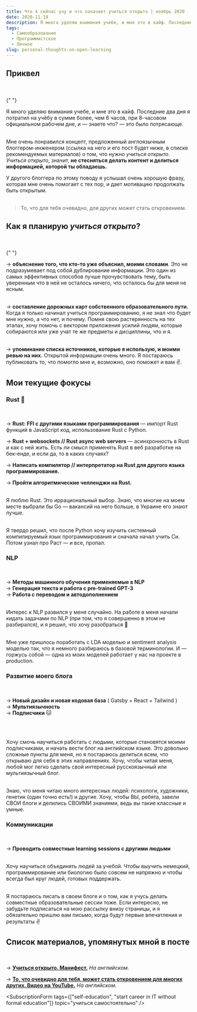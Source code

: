 ```yaml
---
title: Что я сейчас учу и что означает учиться открыто | ноябрь 2020
date: 2020-11-19
description: Я много уделяю внимания учебе, и мне это в кайф. Последние два дня я потратил на учёбу в сумме более, чем 6 часов, при 8-часовом официальном рабочем дне, и — знаете что? — это было потрясающе.
tags:
  - Самообразование
  - Программистское
  - Личное
slug: personal-thoughts-on-open-learning
---
```



## Приквел

<br />
<br />{" "}

Я много уделяю внимания учебе, и мне это в кайф. Последние два дня я потратил на учёбу в сумме более, чем 6 часов, при 8-часовом официальном рабочем дне, и — знаете что? — это было потрясающе.<br/><br/>

Мне очень понравился концепт, предложенный англоязычным блоггером-инженером (ссылка на него и его пост будет ниже, в списке рекомендуемых материалов) о том, что нужно _учиться открыто_. _Учиться открыто_, значит, **не стесняться делать контент и делиться информацией, которой ты обладаешь.**

У другого блоггера по этому поводу я услышал очень хорошую фразу, которая мне очень помогает с тех пор, и дает мотивацию продолжать быть открытым.<br/><br/>

> То, что для тебя очевидно, для других может стать откровением.

## Как я планирую _учиться открыто_?

<br />
<br />{" "}

→ **объяснение того, что кто-то уже объяснил, моими словами**. Это не подразумевает под собой дублирование информации. Это один из самых эффективных способов лучше прочувствовать тему, быть уверенным что в ней не осталось ничего, что осталось бы для меня не ясным. <br/><br/>

→ **составление дорожных карт собственного образовательного пути.** Когда я только начинал учиться программированию, я не знал что будет мне нужно, а что нет, и почему. Помня свою растерянность на тех этапах, хочу помочь с вектором приложения усилий людям, которые собираются или уже учат те же предметы и дисциплины, что и я. <br/><br/>

→ **упоминание списка источников, которые я использую, и моими ревью на них.** Открытой информации очень много. Я постараюсь публиковать то, что помогло мне и, возможно, оно поможет и вам ✌️.

## Мои текущие фокусы

### Rust 🦀

<br />

→ **Rust: FFI с другими языками программирования** — импорт Rust функций в JavaScript код, использование Rust c Python. <br/>

→ **Rust + websockets // Rust async web servers** — асинхронность в Rust и как с ней жить. Есть ли смысл применять Rust в веб разработке на бек-енде, и если да, то в каких случаях? <br/>

→ **Написать компилятор // интерпретатор на Rust для другого языка программирования.** <br/>

→ **Пройти алгоритмические челленджи на Rust.** <br/><br/>

Я люблю Rust. Это иррациональный выбор. Знаю, что многие на моем месте выбрали бы Go — вакансий на него больше, в Украине его знают лучше. <br/><br/>

Я твердо решил, что после Python хочу изучить системный компилируемый язык программирования и сначала начал учить Си. Потом узнал про Раст — и все, пропал.

### NLP

<br />

→ **Методы машинного обучения применяемые в NLP**  
→ **Генерация текста и работа с pre-trained GPT-3**  
→ **Работа с переводом и автодополнением** <br/><br/>

Интерес к NLP развился у меня случайно. На работе в меня начали кидать задачами по NLP (при том, что я совершенно в этом не разбирался), и я решил, что хочу разобраться 🙂 <br/><br/>

Мне уже пришлось поработать с LDA моделью и sentiment analysis моделью так, что я немного разбираюсь в базовой терминологии. И — горжусь собой — одна из моих моделей работает у нас на проекте в production.

### Развитие моего блога

<br />

→ **Новый дизайн и новая кодовая база** ( Gatsby + React + Tailwind )  
→ **Мультиязычность**  
→ **Подписчики** 🐱

<br />
<br />

Хочу смочь научиться работать с людьми, которые становятся моими подписчиками, и начать вести блог на английском языке. Это довольно сложные пункты для меня, но я постараюсь делиться всем, что открываю для себя в этих направлениях. Хочу, чтобы читая меня, любой мог легко сделать свой интересный русскоязычный или мультиязычный блог.<br/><br/>

Знаю, что меня читаю много интересных людей: психологи, художники, генетик (один точно есть!) и другие. Хочу, чтобы ВЫ, ребята, завели СВОИ блоги и делились СВОИМИ знаниями, ведь вы такие классные и умные.

### Коммуникации

<br />

→ **Проводить совместные learning sessions с другими людьми** <br/><br/>

Хочу научиться объединять людей за учебой. Чтобы выучить немецкий, программирование или биологию было совсем не напряжно и чтобы всегда был круг людей, готовых поддержать.<br/><br/>

Я постараюсь писать в своем блоге и о том, как я учусь делать совместные образовательные сессии тоже. Если интересно, не забудьте подписаться на мою рассылку внизу страницы, и я обязательно пришлю вам письмо, когда будут первые впечатления и результаты ✌️

## Список материалов, упомянутых мной в посте

<br />

→ **[Учиться открыто. Манифест.](https://www.swyx.io/learn-in-public/)** _На английском._

→ **[То, что очевидно для тебя, может стать откровением для многих других. Видео на YouTube.](https://www.youtube.com/watch?v=l3hOrfLuxU0)** _На английском._

<SubscriptionForm
  tags={["self-education", "start career in IT without formal education"]}
  topic="учиться самостоятельно"
/>
